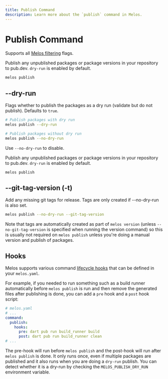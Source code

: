 ```yaml
---
title: Publish Command
description: Learn more about the `publish` command in Melos.
---
```


# Publish Command

<Info>Supports all [Melos filtering](/filters) flags.</Info>

Publish any unpublished packages or package versions in your repository to
pub.dev. `dry-run` is enabled by default.

```bash
melos publish
```

## --dry-run

Flags whether to publish the packages as a dry run (validate but do not
publish). Defaults to `true`.

```bash
# Publish packages with dry run
melos publish --dry-run

# Publish packages without dry run
melos publish --no-dry-run
```

Use `--no-dry-run` to disable.

Publish any unpublished packages or package versions in your repository to
pub.dev. `dry-run` is enabled by default.

```bash
melos publish
```

## --git-tag-version (-t)

Add any missing git tags for release. Tags are only created if --no-dry-run is
also set.

```bash
melos publish --no-dry-run --git-tag-version
```

Note that tags are automatically created as part of `melos version` (unless
`--no-git-tag-version` is specified when running the version command) so this is
usually not required on `melos publish` unless you're doing a manual version and
publish of packages.

## Hooks

Melos supports various command [lifecycle hooks](/configuration/scripts#hooks)
that can be defined in your `melos.yaml`.

For example, if you needed to run something such as a build runner automatically
before `melos publish` is run and then remove the generated files after
publishing is done, you can add a `pre` hook and a `post` hook script:

```yaml
# melos.yaml
# ...
command:
  publish:
    hooks:
      pre: dart pub run build_runner build
      post: dart pub run build_runner clean
# ...
```

The pre-hook will run before `melos publish` and the post-hook will run after
`melos publish` is done. It only runs once, even if multiple packages are
published and it also runs when you are doing a `dry-run` publish.
You can detect whether it is a dry-run by checking the `MELOS_PUBLISH_DRY_RUN`
environment variable.
